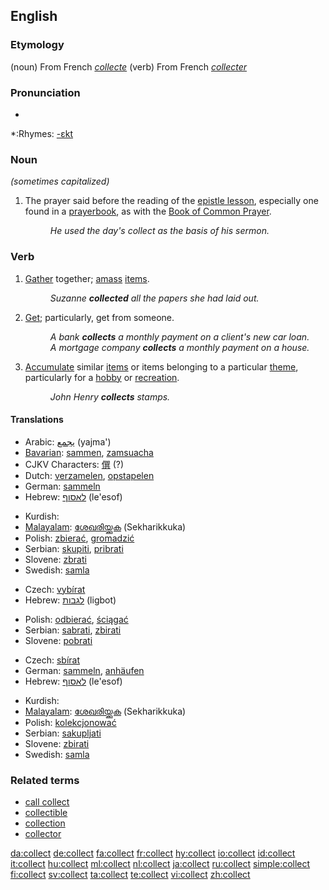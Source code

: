 ==English==

===Etymology===
(noun) From French ''[[collecte]]''
(verb) From French ''[[collecter]]''

===Pronunciation===
*{{audio|en-us-collect.ogg|Audio (US)}}

*:Rhymes: [[Rhymes:English:-ɛkt|-ɛkt]]

===Noun===
{{en-noun}}  ''(sometimes capitalized)''

# {{Christianity}} The prayer said before the reading of the [[epistle lesson]], especially one found in a [[prayerbook]], as with the [[Book of Common Prayer]].
#: ''He used the day's collect as the basis of his sermon.''

===Verb===
{{en-verb}}

# [[gather|Gather]] together; [[amass]] [[items]].
#: ''Suzanne '''collected''' all the papers she had laid out.''
# [[get|Get]]; particularly, get from someone.
#: ''A bank '''collects''' a monthly payment on a client's new car loan.''
#: ''A mortgage company '''collects''' a monthly payment on a house.''
# [[accumulate|Accumulate]] similar [[items]] or items belonging to a particular [[theme]], particularly for a [[hobby]] or [[recreation]].
#: ''John Henry '''collects''' stamps.''

====Translations====
{{trans-top|gather together}}
*Arabic: [[يجمع]] (yajma')
*[[Bavarian]]: [[sammen]], [[zamsuacha]]
*CJKV Characters: [[僎]] (?)
*Dutch: [[verzamelen]], [[opstapelen]]
*German: [[sammeln]]
*Hebrew: [[לאסוף]] (le'esof)
{{trans-mid}}
*Kurdish: {{KUchar|[[کۆکردن]]}}
*[[Malayalam]]: [[ശേഖരിയ്ക്കുക]] (Sekharikkuka)
*Polish: [[zbierać]], [[gromadzić]]
*Serbian: [[skupiti]], [[pribrati]]
*Slovene: [[zbrati]]
*Swedish: [[samla]]
{{trans-bottom}}

{{trans-top|get from someone}}
*Czech: [[vybírat]]
*Hebrew: [[לגבות]] (ligbot)
{{trans-mid}}
*Polish: [[odbierać]], [[ściągać]]
*Serbian: [[sabrati]], [[zbirati]]
*Slovene: [[pobrati]]
{{trans-bottom}}

{{trans-top|accumulate items for a hobby}}
*Czech: [[sbírat]]
*German: [[sammeln]], [[anhäufen]]
*Hebrew: [[לאסוף]] (le'esof)
{{trans-mid}}
*Kurdish: {{KUchar|[[کۆکردن]]}}
*[[Malayalam]]: [[ശേഖരിയ്ക്കുക]] (Sekharikkuka)
*Polish: [[kolekcjonować]]
*Serbian: [[sakupljati]]
*Slovene: [[zbirati]]
*Swedish: [[samla]]
{{trans-bottom}}

===Related terms===
*[[call collect]]
*[[collectible]]
*[[collection]]
*[[collector]]

[[da:collect]]
[[de:collect]]
[[fa:collect]]
[[fr:collect]]
[[hy:collect]]
[[io:collect]]
[[id:collect]]
[[it:collect]]
[[hu:collect]]
[[ml:collect]]
[[nl:collect]]
[[ja:collect]]
[[ru:collect]]
[[simple:collect]]
[[fi:collect]]
[[sv:collect]]
[[ta:collect]]
[[te:collect]]
[[vi:collect]]
[[zh:collect]]